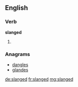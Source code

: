 ==English==

===Verb===
'''slanged'''

# {{past of|slang}}

===Anagrams===
* [[dangles#English|dangles]]
* [[glandes#English|glandes]]

[[de:slanged]]
[[fr:slanged]]
[[mg:slanged]]